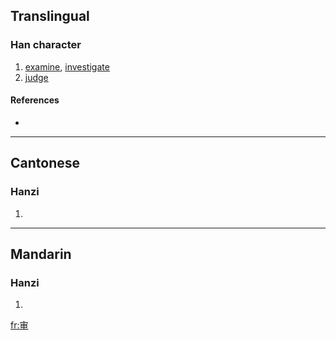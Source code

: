 {{see|審}}
==Translingual==

===Han character===
{{Han char|rn=40|rad=宀|as=05|sn=8|four=|canj=十中田中 (JLWL)}}

# [[examine]], [[investigate]]
# [[judge]]

====References====
* {{Han ref|kx=0284.081|hdz=20921.010|uh=5BA1|ud=23457}}

----

==Cantonese==

===Hanzi===
{{yue-hanzi|jyut=|y=sam2}}

# {{defn|Cantonese}}

----

==Mandarin==

===Hanzi===
{{cmn-hanzi|tra=審|pin=[[shěn]] ([[shen3]])|wg=shen<sup>3</sup>}}

# {{defn|Mandarin}}

[[fr:审]]
